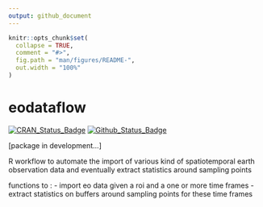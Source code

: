 ```yaml
---
output: github_document
---
```


<!-- README.md is generated from README.Rmd. Please edit that file -->

```r
knitr::opts_chunk$set(
  collapse = TRUE,
  comment = "#>",
  fig.path = "man/figures/README-",
  out.width = "100%"
)
```
# eodataflow

<!-- badges: start -->
[![CRAN_Status_Badge](http://www.r-pkg.org/badges/version/eodataflow)](https://cran.r-project.org/package=eodataflow)
[![Github_Status_Badge](https://img.shields.io/badge/Github-0.0.9007-blue.svg)](https://github.com/ptaconet/eodataflow)
<!-- badges: end -->

[package in development...]

R workflow to automate the import of various kind of spatiotemporal earth observation data and eventually extract statistics around sampling points

functions to :
- import eo data given a roi and a one or more time frames
- extract statistics on buffers around sampling points for these time frames
